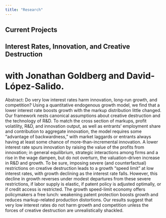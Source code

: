 ```yaml
---
title: "Research"
---
```


## Current Projects

## Interest Rates, Innovation, and Creative Destruction
# with Jonathan Goldberg and David-López-Salido.

Abstract: Do very low interest rates harm innovation, long-run growth, and competition? Using a quantitative endogenous growth model, we find that a lower interest rate boosts growth with the markup distribution little changed. Our framework nests canonical assumptions about creative destruction and the technology of R&D. To match the cross section of markups, profit volatility, R&D, and innovation output, as well as entrants' employment share and contribution to aggregate innovation, the model requires some "advantage of backwardness," with market laggards or entrants always having at least some chance of more-than-incremental innovation. A lower interest rate spurs innovation by raising the value of the profits from innovation; in general equilibrium, strategic interactions among firms and a rise in the wage dampen, but do not overturn, the valuation-driven increase in R&D and growth. To be sure, imposing severe (and counterfactual) restrictions on creative destruction leads to a growth "speed limit" at low interest rates, with growth declining as the interest rate falls. However, this decline in growth reverses under modest departures from these severe restrictions, if labor supply is elastic, if patent policy is adjusted optimally, or if credit access is restricted. The growth speed-limit economy offers policymakers a free lunch: weakening patent protection boosts growth and reduces markup-related production distortions. Our results suggest that very low interest rates do not harm growth and competition unless the forces of creative destruction are unrealistically shackled.